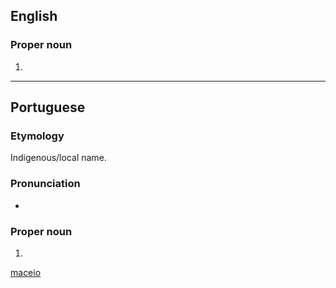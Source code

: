 ==English==

===Proper noun===
{{head|en|proper noun}}

# {{place|en|municipality/state capital|s/Alagoas|c/Brazil}}

[[Category:English terms spelled with Ó|maceio]]

----

==Portuguese==

===Etymology===
Indigenous/local name.

===Pronunciation===
{{pt-IPA|br=Maceió}}
* {{rhyme|pt|ɔ|s=3}}

===Proper noun===
{{pt-proper noun}}

# {{place|pt|municipality/state capital|s/Alagoas|c/Brazil}}